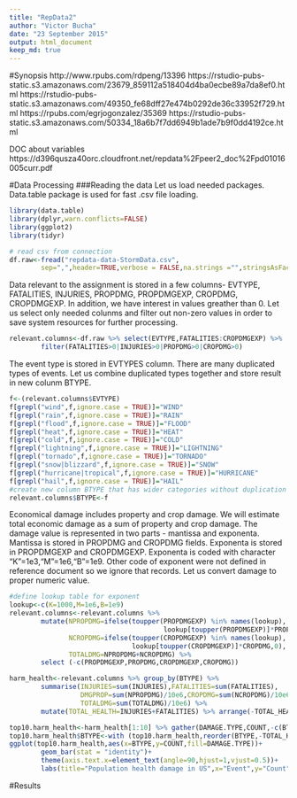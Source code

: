 ```yaml
---
title: "RepData2"
author: "Victor Bucha"
date: "23 September 2015"
output: html_document
keep_md: true
---
```

#Synopsis
http://www.rpubs.com/rdpeng/13396
https://rstudio-pubs-static.s3.amazonaws.com/23679_859112a518404d4ba0ecbe89a7da8ef0.html
https://rstudio-pubs-static.s3.amazonaws.com/49350_fe68dff27e474b0292de36c33952f729.html
https://rpubs.com/egrjogonzalez/35369
https://rstudio-pubs-static.s3.amazonaws.com/50334_18a6b7f7dd6949b1ade7b9f0dd4192ce.html

DOC about variables
https://d396qusza40orc.cloudfront.net/repdata%2Fpeer2_doc%2Fpd01016005curr.pdf

#Data Processing
###Reading the data
Let us load needed packages. Data.table package is used for fast .csv file loading.
``` R
library(data.table)
library(dplyr,warn.conflicts=FALSE)
library(ggplot2)
library(tidyr)
```

``` R
# read csv from connection
df.raw<-fread("repdata-data-StormData.csv",
        sep=",",header=TRUE,verbose = FALSE,na.strings ="",stringsAsFactors=TRUE)
```

Data relevant to the assignment is stored in a few columns- EVTYPE, FATALITIES, INJURIES, PROPDMG, PROPDMGEXP, CROPDMG, CROPDMGEXP. In addition, we have interest in values greather than 0. Let us select only needed colunms and filter out non-zero values in order to save system resources for further processing.
``` R
relevant.columns<-df.raw %>% select(EVTYPE,FATALITIES:CROPDMGEXP) %>% 
        filter(FATALITIES>0|INJURIES>0|PROPDMG>0|CROPDMG>0)

```

The event type is stored in EVTYPES column. There are many duplicated types of events. Let us combine duplicated types together and store result in new colunm BTYPE.
``` R
f<-(relevant.columns$EVTYPE)
f[grepl("wind",f,ignore.case = TRUE)]="WIND"
f[grepl("rain",f,ignore.case = TRUE)]="RAIN"
f[grepl("flood",f,ignore.case = TRUE)]="FLOOD"
f[grepl("heat",f,ignore.case = TRUE)]="HEAT"
f[grepl("cold",f,ignore.case = TRUE)]="COLD"
f[grepl("lightning",f,ignore.case = TRUE)]="LIGHTNING"
f[grepl("tornado",f,ignore.case = TRUE)]="TORNADO"
f[grepl("snow|blizzard",f,ignore.case = TRUE)]="SNOW"
f[grepl("hurricane|tropical",f,ignore.case = TRUE)]="HURRICANE"
f[grepl("hail",f,ignore.case = TRUE)]="HAIL"
#create new column BTYPE that has wider categories without duplication
relevant.columns$BTYPE<-f
```

Economical damage includes property and crop damage. We will estimate total economic damage as a sum of property and crop damage. The damage value is represented in two parts - mantissa and exponenta. Mantissa is stored in PROPDMG and CROPDMG fields. Exponenta is stored in PROPDMGEXP and CROPDMGEXP. Exponenta is coded with character "K"=1e3,"M"=1e6,"B"=1e9. Other code of exponent were not defined in reference document so we ignore that records. Let us convert damage to proper numeric value.

``` R
#define lookup table for exponent
lookup<-c(K=1000,M=1e6,B=1e9)
relevant.columns<-relevant.columns %>% 
        mutate(NPROPDMG=ifelse(toupper(PROPDMGEXP) %in% names(lookup),
                                       lookup[toupper(PROPDMGEXP)]*PROPDMG,0),
               NCROPDMG=ifelse(toupper(CROPDMGEXP) %in% names(lookup),
                               lookup[toupper(CROPDMGEXP)]*CROPDMG,0),
               TOTALDMG=NPROPDMG+NCROPDMG) %>%
        select (-c(PROPDMGEXP,PROPDMG,CROPDMGEXP,CROPDMG))

```

``` R
harm_health<-relevant.columns %>% group_by(BTYPE) %>% 
        summarise(INJURIES=sum(INJURIES),FATALITIES=sum(FATALITIES),
                  DMGPROP=sum(NPROPDMG)/10e6,CROPDMG=sum(NCROPDMG)/10e6,
                  TOTALDMG=sum(TOTALDMG)/10e6) %>%
        mutate(TOTAL_HEALTH=INJURIES+FATALITIES) %>% arrange(-TOTAL_HEALTH)

top10.harm_health<-harm_health[1:10] %>% gather(DAMAGE.TYPE,COUNT,-c(BTYPE,TOTAL_HEALTH,CROPDMG,DMGPROP))
top10.harm_health$BTYPE<-with (top10.harm_health,reorder(BTYPE,-TOTAL_HEALTH))
ggplot(top10.harm_health,aes(x=BTYPE,y=COUNT,fill=DAMAGE.TYPE))+
        geom_bar(stat = "identity")+
        theme(axis.text.x=element_text(angle=90,hjust=1,vjust=0.5))+
        labs(title="Population health damage in US",x="Event",y="Count")
```


#Results